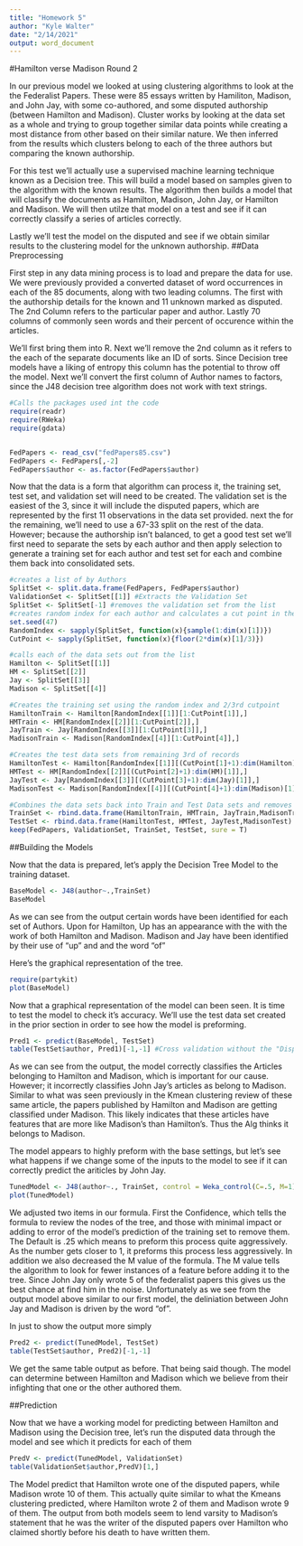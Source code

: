 ---
title: "Homework 5"
author: "Kyle Walter"
date: "2/14/2021"
output: word_document
---

#Hamilton verse Madison Round 2

In our previous model we looked at using clustering algorithms to look at the the Federalist Papers. These were 85 essays written by Hamiliton, Madison, and John Jay, with some co-authored, and some disputed authorship (between Hamilton and Madison). Cluster works by looking at the data set as a whole and trying to group together similar data points while creating a most distance from other based on their similar nature. We then inferred from the results which clusters belong to each of the three authors but comparing the known authorship.

For this test we'll actually use a supervised machine learning technique known as a Decision tree. This will build a model based on samples given to the algorithm with the known results. The algorithm then builds a model that will classify the documents as Hamilton, Madison, John Jay, or Hamilton and Madison. We will then utilze that model on a test and see if it can correctly classify a series of articles correctly.

Lastly we'll test the model on the disputed and see if we obtain similar results to the clustering model for the unknown authorship.
##Data Preprocessing

First step in any data mining process is to load and prepare the data for use. We were previously provided a converted dataset of word occurrences in each of the 85 documents, along with two leading columns. The first with the authorship details for the known and 11 unknown marked as disputed. The 2nd Column refers to the particular paper and author. Lastly 70 columns of commonly seen words and their percent of occurence within the articles.

We'll first bring them into R. Next we'll remove the 2nd column as it refers to the each of the separate documents like an ID of sorts. Since Decision tree models have a liking of entropy this column has the potential to throw off the model. Next we'll convert the first column of Author names to factors, since the J48 decision tree algorithm does not work with text strings.

```{r}
#Calls the packages used int the code
require(readr)
require(RWeka)
require(gdata)


FedPapers <- read_csv("fedPapers85.csv")
FedPapers <- FedPapers[,-2]
FedPapers$author <- as.factor(FedPapers$author)
```

Now that the data is a form that algorithm can process it, the training set, test set, and validation set will need to be created. The validation set is the easiest of the 3, since it will include the disputed papers, which are represented by the first 11 observations in the data set provided. next the for the remaining, we'll need to use a 67-33 split on the rest of the data. However; because the authorship isn't balanced, to get a good test set we'll first need to separate the sets by each author and then apply selection to generate a training set for each author and test set for each and combine them back into consolidated sets.

```{r}
#creates a list of by Authors
SplitSet <- split.data.frame(FedPapers, FedPapers$author)
ValidationSet <- SplitSet[[1]] #Extracts the Validation Set
SplitSet <- SplitSet[-1] #removes the validation set from the list
#creates random index for each author and calculates a cut point in the data
set.seed(47)
RandomIndex <- sapply(SplitSet, function(x){sample(1:dim(x)[1])})
CutPoint <- sapply(SplitSet, function(x){floor(2*dim(x)[1]/3)})

#calls each of the data sets out from the list
Hamilton <- SplitSet[[1]]
HM <- SplitSet[[2]]
Jay <- SplitSet[[3]]
Madison <- SplitSet[[4]]

#Creates the training set using the random index and 2/3rd cutpoint
HamiltonTrain <- Hamilton[RandomIndex[[1]][1:CutPoint[1]],]
HMTrain <- HM[RandomIndex[[2]][1:CutPoint[2]],]
JayTrain <- Jay[RandomIndex[[3]][1:CutPoint[3]],]
MadisonTrain <- Madison[RandomIndex[[4]][1:CutPoint[4]],]

#Creates the test data sets from remaining 3rd of records
HamiltonTest <- Hamilton[RandomIndex[[1]][(CutPoint[1]+1):dim(Hamilton)[1]],]
HMTest <- HM[RandomIndex[[2]][(CutPoint[2]+1):dim(HM)[1]],]
JayTest <- Jay[RandomIndex[[3]][(CutPoint[3]+1):dim(Jay)[1]],]
MadisonTest <- Madison[RandomIndex[[4]][(CutPoint[4]+1):dim(Madison)[1]],]

#Combines the data sets back into Train and Test Data sets and removes no longer needed objects
TrainSet <- rbind.data.frame(HamiltonTrain, HMTrain, JayTrain,MadisonTrain)
TestSet <- rbind.data.frame(HamiltonTest, HMTest, JayTest,MadisonTest)
keep(FedPapers, ValidationSet, TrainSet, TestSet, sure = T)
```

##Building the Models

Now that the data is prepared, let's apply the Decision Tree Model to the training dataset.
```{r}
BaseModel <- J48(author~.,TrainSet)
BaseModel
```

As we can see from the output certain words have been identified for each set of Authors. Upon for Hamilton, Up has an appearance with the with the work of both Hamilton and Madison. Madison and Jay have been identified by their use of "up" and and the word "of"

Here's the graphical representation of the tree.
```{r}
require(partykit)
plot(BaseModel)
```

Now that a graphical representation of the model can been seen. It is time to test the model to check it's accuracy. We'll use the test data set created in the prior section in order to see how the model is preforming.
```{r}
Pred1 <- predict(BaseModel, TestSet)
table(TestSet$author, Pred1)[-1,-1] #Cross validation without the "Disputed" Column and Row.
```

As we can see from the output, the model correctly classifies the Articles belonging to Hamilton and Madison, which is important for our cause. However; it incorrectly classifies John Jay's articles as belong to Madison. Similar to what was seen previously in the Kmean clustering review of these same article, the papers published by Hamilton and Madison are getting classified under Madison. This likely indicates that these articles have features that are more like Madison's than Hamilton's. Thus the Alg thinks it belongs to Madison.

The model appears to highly preform with the base settings, but let's see what happens if we change some of the inputs to the model to see if it can correctly predict the ariticles by John Jay.

```{r}
TunedModel <- J48(author~., TrainSet, control = Weka_control(C=.5, M=1))
plot(TunedModel)
```

We adjusted two items in our formula. First the Confidence, which tells the formula to review the nodes of the tree, and those with minimal impact or adding to error of the model's prediction of the training set to remove them. The Default is .25 which means to preform this process quite aggressively. As the number gets closer to 1, it preforms this process less aggressively. In addition we also decreased the M value of the formula. The M value tells the algorithm to look for fewer instances of a feature before adding it to the tree. Since John Jay only wrote 5 of the federalist papers this gives us the best chance at find him in the noise. Unfortunately as we see from the output model above similar to our first model, the deliniation between John Jay and Madison is driven by the word "of". 

In just to show the output more simply
```{r}
Pred2 <- predict(TunedModel, TestSet)
table(TestSet$author, Pred2)[-1,-1]
```

We get the same table output as before. That being said though. The model can determine between Hamilton and Madison which we believe from their infighting that one or the other authored them. 

##Prediction

Now that we have a working model for predicting between Hamilton and Madison using the Decision tree, let's run the disputed data through the model and see which it predicts for each of them
```{r}
PredV <- predict(TunedModel, ValidationSet)
table(ValidationSet$author,PredV)[1,]
```

The Model predict that Hamilton wrote one of the disputed papers, while Madison wrote 10 of them. This actually quite similar to what the Kmeans clustering predicted, where Hamilton wrote 2 of them and Madison wrote 9 of them. The output from both models seem to lend varsity to Madison's statement that he was the writer of the disputed papers over Hamilton who claimed shortly before his death to have written them.